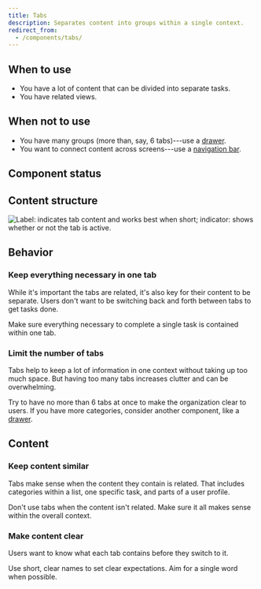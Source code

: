 ```yaml
---
title: Tabs
description: Separates content into groups within a single context.
redirect_from:
  - /components/tabs/
---
```


## When to use

- You have a lot of content that can be divided into separate tasks.
- You have related views.

## When not to use

- You have many groups (more than, say, 6 tabs)---use a [drawer](/components/overlay/drawer/).
- You want to connect content across screens---use a [navigation bar](/components/navigation/navigationbar/).

## Component status

<ComponentStatus component="Tabs" />

## Content structure

![Label: indicates tab content and works best when short; indicator: shows whether or not the tab is active.](fileId:4QJZqvBvRrLu6t9mwObCkA;nodeId:543%3A1934)

## Behavior

### Keep everything necessary in one tab

While it's important the tabs are related,
it's also key for their content to be separate.
Users don't want to be switching back and forth between tabs to get tasks done.

Make sure everything necessary to complete a single task is contained within one tab.

### Limit the number of tabs

Tabs help to keep a lot of information in one context without taking up too much space.
But having too many tabs increases clutter and can be overwhelming.

Try to have no more than 6 tabs at once to make the organization clear to users.
If you have more categories, consider another component, like a [drawer](/components/overlay/drawer/).

## Content

### Keep content similar

Tabs make sense when the content they contain is related.
That includes categories within a list, one specific task, and parts of a user profile.

Don't use tabs when the content isn't related.
Make sure it all makes sense within the overall context.

### Make content clear

Users want to know what each tab contains before they switch to it.

Use short, clear names to set clear expectations. Aim for a single word
when possible.

<GuidelinesSideBySide>

<Do />

<Dont />

</GuidelinesSideBySide>
